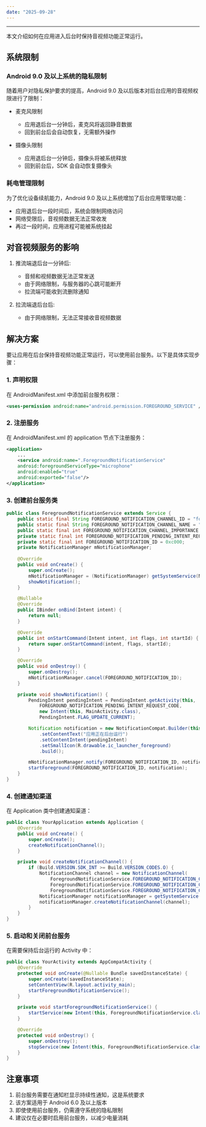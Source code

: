 ```yaml
---
date: "2025-09-28"
---
```


<Title>如何保持音视频在应用后台运行？</Title>

---
本文介绍如何在应用进入后台时保持音视频功能正常运行。

## 系统限制

### Android 9.0 及以上系统的隐私限制

随着用户对隐私保护要求的提高，Android 9.0 及以后版本对后台应用的音视频权限进行了限制：

- 麦克风限制
  - 应用退后台一分钟后，麦克风将返回静音数据
  - 回到前台后会自动恢复，无需额外操作

- 摄像头限制
  - 应用退后台一分钟后，摄像头将被系统释放
  - 回到前台后，SDK 会自动恢复摄像头

### 耗电管理限制

为了优化设备续航能力，Android 9.0 及以上系统增加了后台应用管理功能：

- 应用退后台一段时间后，系统会限制网络访问
- 网络受限后，音视频数据无法正常收发
- 再过一段时间，应用进程可能被系统挂起

## 对音视频服务的影响

1. 推流端退后台一分钟后:
   - 音频和视频数据无法正常发送
   - 由于网络限制，与服务器的心跳可能断开
   - 拉流端可能收到流删除通知

2. 拉流端退后台后:
   - 由于网络限制，无法正常接收音视频数据

## 解决方案

要让应用在后台保持音视频功能正常运行，可以使用前台服务。以下是具体实现步骤：

### 1. 声明权限

在 AndroidManifest.xml 中添加前台服务权限：

```xml
<uses-permission android:name="android.permission.FOREGROUND_SERVICE" />
```

### 2. 注册服务

在 AndroidManifest.xml 的 application 节点下注册服务：

```xml
<application>
    ...
    <service android:name=".ForegroundNotificationService"
    android:foregroundServiceType="microphone"
    android:enabled="true"
    android:exported="false"/>
</application>
```

### 3. 创建前台服务类

```java
public class ForegroundNotificationService extends Service {
    public static final String FOREGROUND_NOTIFICATION_CHANNEL_ID = "foreground_channel_id";
    public static final String FOREGROUND_NOTIFICATION_CHANNEL_NAME = "前台服务通知";
    public static final int FOREGROUND_NOTIFICATION_CHANNEL_IMPORTANCE = NotificationManagerCompat.IMPORTANCE_LOW;
    private static final int FOREGROUND_NOTIFICATION_PENDING_INTENT_REQUEST_CODE = 0x10;
    private static final int FOREGROUND_NOTIFICATION_ID = 0xc000;
    private NotificationManager mNotificationManager;
    
    @Override
    public void onCreate() {
        super.onCreate();
        mNotificationManager = (NotificationManager) getSystemService(NOTIFICATION_SERVICE);
        showNotification();
    }

    @Nullable
    @Override
    public IBinder onBind(Intent intent) {
        return null;
    }

    @Override
    public int onStartCommand(Intent intent, int flags, int startId) {
        return super.onStartCommand(intent, flags, startId);
    }

    @Override
    public void onDestroy() {
        super.onDestroy();
        mNotificationManager.cancel(FOREGROUND_NOTIFICATION_ID);
    }

    private void showNotification() {
        PendingIntent pendingIntent = PendingIntent.getActivity(this,
            FOREGROUND_NOTIFICATION_PENDING_INTENT_REQUEST_CODE,
            new Intent(this, MainActivity.class),
            PendingIntent.FLAG_UPDATE_CURRENT);

        Notification notification = new NotificationCompat.Builder(this, FOREGROUND_NOTIFICATION_CHANNEL_ID)
            .setContentText("应用正在后台运行") 
            .setContentIntent(pendingIntent)
            .setSmallIcon(R.drawable.ic_launcher_foreground)
            .build();

        mNotificationManager.notify(FOREGROUND_NOTIFICATION_ID, notification);
        startForeground(FOREGROUND_NOTIFICATION_ID, notification);
    }
}
```

### 4. 创建通知渠道

在 Application 类中创建通知渠道：

```java
public class YourApplication extends Application {
    @Override
    public void onCreate() { 
        super.onCreate();
        createNotificationChannel();
    }

    private void createNotificationChannel() {
        if (Build.VERSION.SDK_INT >= Build.VERSION_CODES.O) {
            NotificationChannel channel = new NotificationChannel(
                ForegroundNotificationService.FOREGROUND_NOTIFICATION_CHANNEL_ID,
                ForegroundNotificationService.FOREGROUND_NOTIFICATION_CHANNEL_NAME,
                ForegroundNotificationService.FOREGROUND_NOTIFICATION_CHANNEL_IMPORTANCE);
            NotificationManager notificationManager = getSystemService(NotificationManager.class);
            notificationManager.createNotificationChannel(channel);
        }
    }
}
```

### 5. 启动和关闭前台服务

在需要保持后台运行的 Activity 中：

```java
public class YourActivity extends AppCompatActivity {
    @Override
    protected void onCreate(@Nullable Bundle savedInstanceState) {
        super.onCreate(savedInstanceState);
        setContentView(R.layout.activity_main);
        startForegroundNotificationService();
    }

    private void startForegroundNotificationService() {
        startService(new Intent(this, ForegroundNotificationService.class));
    }

    @Override
    protected void onDestroy() {
        super.onDestroy();
        stopService(new Intent(this, ForegroundNotificationService.class));
    }
}
```

## 注意事项

1. 前台服务需要在通知栏显示持续性通知，这是系统要求
2. 该方案适用于 Android 6.0 及以上版本
3. 即使使用前台服务，仍需遵守系统的隐私限制
4. 建议仅在必要时启用前台服务，以减少电量消耗